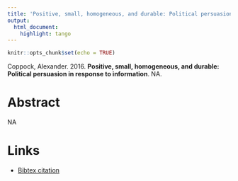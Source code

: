 ```yaml
---
title: 'Positive, small, homogeneous, and durable: Political persuasion in response to information'
output:
  html_document:
    highlight: tango
---
```


```r
knitr::opts_chunk$set(echo = TRUE)
```

Coppock, Alexander. 2016. <b>Positive, small, homogeneous, and durable: Political persuasion in response to information</b>. NA.

# Abstract
NA

# Links


 - <a href='coppock_2016b.txt'target='_blank'>Bibtex citation</a>

